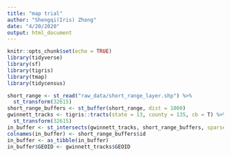 ```yaml
---
title: "map trial"
author: "Shengqi(Iris) Zhong"
date: "4/20/2020"
output: html_document
---
```


```r
knitr::opts_chunk$set(echo = TRUE)
library(tidyverse)
library(sf)
library(tigris)
library(tmap)
library(tidycensus)
```

```r
short_range <- st_read("raw_data/short_range_layer.shp") %>% 
  st_transform(32615)
short_range_buffers <- st_buffer(short_range, dist = 1000)
gwinnett_tracks <- tigris::tracts(state = 13, county = 135, cb = T) %>% st_as_sf() %>% 
  st_transform(32615)
in_buffer <- st_intersects(gwinnett_tracks, short_range_buffers, sparse = F)
colnames(in_buffer) <- short_range_buffers$id
in_buffer <- as_tibble(in_buffer)
in_buffer$GEOID <- gwinnett_tracks$GEOID
```

